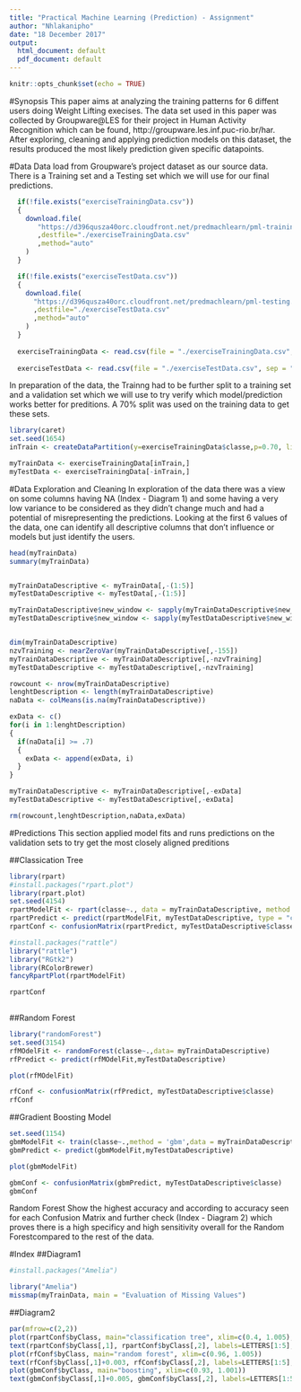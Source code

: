 ```yaml
---
title: "Practical Machine Learning (Prediction) - Assignment"
author: "Nhlakanipho"
date: "18 December 2017"
output:
  html_document: default
  pdf_document: default
---
```


```r
knitr::opts_chunk$set(echo = TRUE)
```

#Synopsis
This paper aims at analyzing the training patterns for 6 diffent users doing Weight Lifting execises. The data set used in this paper was collected by Groupware@LES for their project in Human Activity Recognition which can be found, http://groupware.les.inf.puc-rio.br/har. After exploring, cleaning and applying prediction models on this dataset, the results produced the most likely prediction given specific datapoints.


#Data
Data load from Groupware's project dataset as our source data. There is a Training set and a Testing set which we will use for our final predictions.
```r
  if(!file.exists("exerciseTrainingData.csv"))
  {
    download.file(
       "https://d396qusza40orc.cloudfront.net/predmachlearn/pml-training.csv"
       ,destfile="./exerciseTrainingData.csv"
       ,method="auto"
    )
  }

  if(!file.exists("exerciseTestData.csv"))
  {
    download.file(
      "https://d396qusza40orc.cloudfront.net/predmachlearn/pml-testing.csv"
      ,destfile="./exerciseTestData.csv"
      ,method="auto"
    )
  }
  
  exerciseTrainingData <- read.csv(file = "./exerciseTrainingData.csv", sep = ",", header = TRUE, na.strings = c("NA","#DIV/0!"," "))
  
  exerciseTestData <- read.csv(file = "./exerciseTestData.csv", sep = ",", header = TRUE, na.strings = c("NA","#DIV/0!"," "))

```

In preparation of the data, the Trainng had to be further split to a training set and a validation set which we will use to try verify which model/prediction works better for preditions. A 70% split was used on the training data to get these sets.
```r
library(caret)
set.seed(1654)
inTrain <- createDataPartition(y=exerciseTrainingData$classe,p=0.70, list = FALSE)

myTrainData <- exerciseTrainingData[inTrain,]
myTestData <- exerciseTrainingData[-inTrain,]

```

#Data Exploration and Cleaning
In exploration of the data there was a view on some columns having NA (Index - Diagram 1) and some having a very low variance to be considered as they didn't change much and had a potential of misrepresenting the predictions. Looking at the first 6 values of the data, one can identify all descriptive columns that don't influence or models but just identify the users.
```r
head(myTrainData)
summary(myTrainData)


myTrainDataDescriptive <- myTrainData[,-(1:5)]
myTestDataDescriptive <- myTestData[,-(1:5)]

myTrainDataDescriptive$new_window <- sapply(myTrainDataDescriptive$new_window, function(x){if(x=='no'){x=0}else{x=1}})
myTestDataDescriptive$new_window <- sapply(myTestDataDescriptive$new_window, function(x){if(x=='no'){x=0}else{x=1}})


dim(myTrainDataDescriptive)
nzvTraining <- nearZeroVar(myTrainDataDescriptive[,-155])
myTrainDataDescriptive <- myTrainDataDescriptive[,-nzvTraining]
myTestDataDescriptive <- myTestDataDescriptive[,-nzvTraining]

rowcount <- nrow(myTrainDataDescriptive)
lenghtDescription <- length(myTrainDataDescriptive)
naData <- colMeans(is.na(myTrainDataDescriptive))

exData <- c()
for(i in 1:lenghtDescription) 
{
  if(naData[i] >= .7) 
  {
    exData <- append(exData, i)
  }
}

myTrainDataDescriptive <- myTrainDataDescriptive[,-exData]
myTestDataDescriptive <- myTestDataDescriptive[,-exData]

rm(rowcount,lenghtDescription,naData,exData)

```

#Predictions
This section applied model fits and runs predictions on the validation sets to try get the most closely aligned preditions

##Classication Tree
```r
library(rpart)
#install.packages("rpart.plot")
library(rpart.plot)
set.seed(4154)
rpartModelFit <- rpart(classe~., data = myTrainDataDescriptive, method = "class")
rpartPredict <- predict(rpartModelFit, myTestDataDescriptive, type = "class") 
rpartConf <- confusionMatrix(rpartPredict, myTestDataDescriptive$classe)

#install.packages("rattle")
library("rattle")
library("RGtk2")
library(RColorBrewer)
fancyRpartPlot(rpartModelFit)

rpartConf
  
```
##Random Forest
```r
library("randomForest")
set.seed(3154) 
rfMOdelFit <- randomForest(classe~.,data= myTrainDataDescriptive)
rfPredict <- predict(rfMOdelFit,myTestDataDescriptive)

plot(rfMOdelFit)

rfConf <- confusionMatrix(rfPredict, myTestDataDescriptive$classe)
rfConf
```
##Gradient Boosting Model
```r
set.seed(1154)
gbmModelFit <- train(classe~.,method = 'gbm',data = myTrainDataDescriptive, verbose = FALSE)
gbmPredict <- predict(gbmModelFit,myTestDataDescriptive) 

plot(gbmModelFit)

gbmConf <- confusionMatrix(gbmPredict, myTestDataDescriptive$classe)
gbmConf
```

Random Forest Show the highest accuracy and according to accuracy seen for each Confusion Matrix and further check (Index - Diagram 2) which proves there is a high specificy and high sensitivity overall for the Random Forestcompared to the rest of the data.


#Index
##Diagram1
```r
#install.packages("Amelia")

library("Amelia")
missmap(myTrainData, main = "Evaluation of Missing Values")
```


##Diagram2
```r
par(mfrow=c(2,2))
plot(rpartConf$byClass, main="classification tree", xlim=c(0.4, 1.005), ylim=c(0.7,1))
text(rpartConf$byClass[,1], rpartConf$byClass[,2], labels=LETTERS[1:5], cex= 0.7)
plot(rfConf$byClass, main="random forest", xlim=c(0.96, 1.005))
text(rfConf$byClass[,1]+0.003, rfConf$byClass[,2], labels=LETTERS[1:5], cex= 0.7)
plot(gbmConf$byClass, main="boosting", xlim=c(0.93, 1.001))
text(gbmConf$byClass[,1]+0.005, gbmConf$byClass[,2], labels=LETTERS[1:5], cex= 0.7)
```
